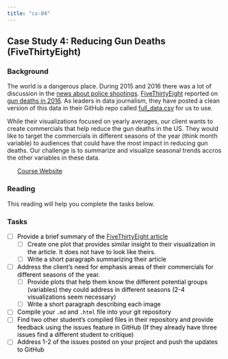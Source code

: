 ```yaml
---
title: "cs-04"
---
```







## Case Study 4: Reducing Gun Deaths (FiveThirtyEight) 
### Background 

The world is a dangerous place.  During 2015 and 2016 there was a lot of discussion in the [news about police shootings](http://www.cbsnews.com/pictures/controversial-police-shootings/){target="blank"}.  [FiveThirtyEight](https://fivethirtyeight.com/){target="blank"} reported on [gun deaths in 2016](https://fivethirtyeight.com/features/gun-deaths/){target="blank"}.  As leaders in data journalism, they have posted a clean version of this data in their GitHub repo called [full_data.csv](https://github.com/fivethirtyeight/guns-data){target="blank"} for us to use. 

While their visualizations focused on yearly averages, our client wants to create commercials that help reduce the gun deaths in the US.  They would like to target the commercials in different seasons of the year (think month variable) to audiences that could have the most impact in reducing gun deaths. Our challenge is to summarize and visualize seasonal trends accros the other variables in these data.


 * [Course Website](../index.html)






### Reading

This reading will help you complete the tasks below.




### Tasks


<style>
ul {
   color: black;
   list-style-type: none;
   list-style-position: outside;

}

</style>


* [ ] Provide a brief summary of the [FiveThirtyEight article](https://fivethirtyeight.com/features/gun-deaths/){target="blank"}
    * [ ] Create one plot that provides similar insight to their visualization in the article. It does not have to look like theirs.
    * [ ] Write a short paragraph summarizing their article
* [ ] Address the client's need for emphasis areas of their commercials for different seasons of the year.
    * [ ] Provide plots that help them know the different potential groups (variables) they could address in different seasons (2-4 visualizations seem necessary)
    * [ ] Write a short paragraph describing each image
* [ ] Compile your `.md` and `.html` file into your git repository
* [ ] Find two other student's compiled files in their repository and provide feedback using the issues feature in GitHub (If they already have three issues find a different student to critique)
* [ ] Address 1-2 of the issues posted on your project and push the updates to GitHub









